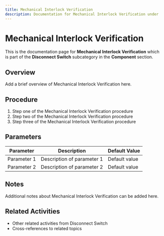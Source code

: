 ```yaml
---
title: Mechanical Interlock Verification
description: Documentation for Mechanical Interlock Verification under Disconnect Switch in Component category
---
```


# Mechanical Interlock Verification

This is the documentation page for **Mechanical Interlock Verification** which is part of the **Disconnect Switch** subcategory in the **Component** section.

## Overview

Add a brief overview of Mechanical Interlock Verification here.

## Procedure

1. Step one of the Mechanical Interlock Verification procedure
2. Step two of the Mechanical Interlock Verification procedure
3. Step three of the Mechanical Interlock Verification procedure

## Parameters

| Parameter | Description | Default Value |
|-----------|-------------|---------------|
| Parameter 1 | Description of parameter 1 | Default value |
| Parameter 2 | Description of parameter 2 | Default value |

## Notes

Additional notes about Mechanical Interlock Verification can be added here.

## Related Activities

- Other related activities from Disconnect Switch
- Cross-references to related topics
